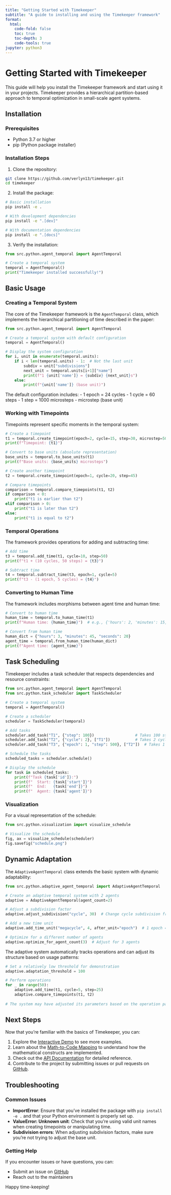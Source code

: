 ```yaml
---
title: "Getting Started with Timekeeper"
subtitle: "A guide to installing and using the Timekeeper framework"
format:
  html:
    code-fold: false
    toc: true
    toc-depth: 3
    code-tools: true
jupyter: python3
---
```


# Getting Started with Timekeeper

This guide will help you install the Timekeeper framework and start using it in your projects. Timekeeper provides a hierarchical partition-based approach to temporal optimization in small-scale agent systems.

## Installation

### Prerequisites

- Python 3.7 or higher
- pip (Python package installer)

### Installation Steps

1. Clone the repository:

```bash
git clone https://github.com/verlyn13/timekeeper.git
cd timekeeper
```

2. Install the package:

```bash
# Basic installation
pip install -e .

# With development dependencies
pip install -e ".[dev]"

# With documentation dependencies
pip install -e ".[docs]"
```

3. Verify the installation:

```python
from src.python.agent_temporal import AgentTemporal

# Create a temporal system
temporal = AgentTemporal()
print("Timekeeper installed successfully!")
```

## Basic Usage

### Creating a Temporal System

The core of the Timekeeper framework is the `AgentTemporal` class, which implements the hierarchical partitioning of time described in the paper:

```python
from src.python.agent_temporal import AgentTemporal

# Create a temporal system with default configuration
temporal = AgentTemporal()

# Display the system configuration
for i, unit in enumerate(temporal.units):
    if i < len(temporal.units) - 1:  # Not the last unit
        subdiv = unit["subdivisions"]
        next_unit = temporal.units[i+1]["name"]
        print(f"1 {unit['name']} = {subdiv} {next_unit}s")
    else:
        print(f"{unit['name']} (base unit)")
```

The default configuration includes:
- 1 epoch = 24 cycles
- 1 cycle = 60 steps
- 1 step = 1000 microsteps
- microstep (base unit)

### Working with Timepoints

Timepoints represent specific moments in the temporal system:

```python
# Create a timepoint
t1 = temporal.create_timepoint(epoch=2, cycle=15, step=30, microstep=500)
print(f"Timepoint: {t1}")

# Convert to base units (absolute representation)
base_units = temporal.to_base_units(t1)
print(f"Base units: {base_units} microsteps")

# Create another timepoint
t2 = temporal.create_timepoint(epoch=1, cycle=20, step=45)

# Compare timepoints
comparison = temporal.compare_timepoints(t1, t2)
if comparison < 0:
    print("t1 is earlier than t2")
elif comparison > 0:
    print("t1 is later than t2")
else:
    print("t1 is equal to t2")
```

### Temporal Operations

The framework provides operations for adding and subtracting time:

```python
# Add time
t3 = temporal.add_time(t1, cycle=10, step=50)
print(f"t1 + (10 cycles, 50 steps) = {t3}")

# Subtract time
t4 = temporal.subtract_time(t3, epoch=1, cycle=5)
print(f"t3 - (1 epoch, 5 cycles) = {t4}")
```

### Converting to Human Time

The framework includes morphisms between agent time and human time:

```python
# Convert to human time
human_time = temporal.to_human_time(t1)
print(f"Human time: {human_time}")  # e.g., {'hours': 2, 'minutes': 15, 'seconds': 30, ...}

# Convert from human time
human_dict = {"hours": 3, "minutes": 45, "seconds": 20}
agent_time = temporal.from_human_time(human_dict)
print(f"Agent time: {agent_time}")
```

## Task Scheduling

Timekeeper includes a task scheduler that respects dependencies and resource constraints:

```python
from src.python.agent_temporal import AgentTemporal
from src.python.task_scheduler import TaskScheduler

# Create a temporal system
temporal = AgentTemporal()

# Create a scheduler
scheduler = TaskScheduler(temporal)

# Add tasks
scheduler.add_task("T1", {"step": 100})                  # Takes 100 steps
scheduler.add_task("T2", {"cycle": 2}, ["T1"])           # Takes 2 cycles, depends on T1
scheduler.add_task("T3", {"epoch": 1, "step": 500}, ["T2"])  # Takes 1 epoch and 500 steps, depends on T2

# Schedule the tasks
scheduled_tasks = scheduler.schedule()

# Display the schedule
for task in scheduled_tasks:
    print(f"Task {task['id']}:")
    print(f"  Start: {task['start']}")
    print(f"  End:   {task['end']}")
    print(f"  Agent: {task['agent']}")
```

### Visualization

For a visual representation of the schedule:

```python
from src.python.visualization import visualize_schedule

# Visualize the schedule
fig, ax = visualize_schedule(scheduler)
fig.savefig("schedule.png")
```

## Dynamic Adaptation

The `AdaptiveAgentTemporal` class extends the basic system with dynamic adaptability:

```python
from src.python.adaptive_agent_temporal import AdaptiveAgentTemporal

# Create an adaptive temporal system with 2 agents
adaptive = AdaptiveAgentTemporal(agent_count=2)

# Adjust a subdivision factor
adaptive.adjust_subdivision("cycle", 30)  # Change cycle subdivision from 60 to 30

# Add a new time unit
adaptive.add_time_unit("megacycle", 4, after_unit="epoch")  # 1 epoch = 4 megacycles

# Optimize for a different number of agents
adaptive.optimize_for_agent_count(3)  # Adjust for 3 agents
```

The adaptive system automatically tracks operations and can adjust its structure based on usage patterns:

```python
# Set a relatively low threshold for demonstration
adaptive.adaptation_threshold = 100

# Perform operations
for _ in range(50):
    adaptive.add_time(t1, cycle=5, step=25)
    adaptive.compare_timepoints(t1, t2)
    
# The system may have adjusted its parameters based on the operation patterns
```

## Next Steps

Now that you're familiar with the basics of Timekeeper, you can:

1. Explore the [Interactive Demo](interactive-demo.html) to see more examples.
2. Learn about the [Math-to-Code Mapping](math-to-code.html) to understand how the mathematical constructs are implemented.
3. Check out the [API Documentation](../api/index.html) for detailed reference.
4. Contribute to the project by submitting issues or pull requests on [GitHub](https://github.com/verlyn13/timekeeper).

## Troubleshooting

### Common Issues

- **ImportError**: Ensure that you've installed the package with `pip install -e .` and that your Python environment is properly set up.
- **ValueError: Unknown unit**: Check that you're using valid unit names when creating timepoints or manipulating time.
- **Subdivision errors**: When adjusting subdivision factors, make sure you're not trying to adjust the base unit.

### Getting Help

If you encounter issues or have questions, you can:

- Submit an issue on [GitHub](https://github.com/verlyn13/timekeeper/issues)
- Reach out to the maintainers

Happy time-keeping!